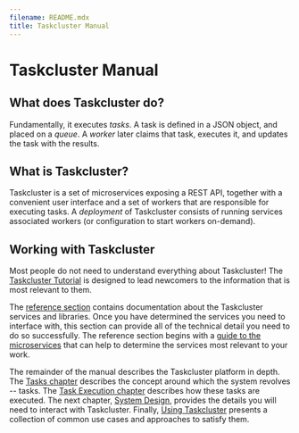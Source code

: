 ```yaml
---
filename: README.mdx
title: Taskcluster Manual
---
```


# Taskcluster Manual

## What does Taskcluster do?

Fundamentally, it executes *tasks*. A task is defined in a JSON object, and
placed on a *queue*. A *worker* later claims that task, executes it, and
updates the task with the results.

## What is Taskcluster?

Taskcluster is a set of microservices exposing a REST API, together with a convenient user interface and a set of workers that are responsible for executing tasks.
A *deployment* of Taskcluster consists of running services associated workers (or configuration to start workers on-demand).

## Working with Taskcluster

Most people do not need to understand everything about Taskcluster! The
[Taskcluster Tutorial](/docs/tutorial) is designed to lead newcomers to the information
that is most relevant to them.

The [reference section](/docs/reference) contains documentation about the
Taskcluster services and libraries. Once you have determined the services you
need to interface with, this section can provide all of the technical detail
you need to do so successfully.  The reference section begins with a [guide to
the microservices](/docs/reference/guide) that can help to determine the services
most relevant to your work.

The remainder of the manual describes the Taskcluster platform in depth.  The
[Tasks chapter](/docs/manual/tasks) describes the concept around which the system
revolves -- tasks.  The [Task Execution chapter](/docs/manual/task-execution)
describes how these tasks are executed.  The next chapter, [System
Design](/docs/manual/system-design), provides the details you will need to interact
with Taskcluster. Finally, [Using Taskcluster](/docs/manual/using) presents a
collection of common use cases and approaches to satisfy them.
